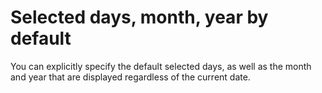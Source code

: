 # Selected days, month, year by default

You can explicitly specify the default selected days, as well as the month and year that are displayed regardless of the current date.

<Sandbox example="date-management-selected-days-month-year-by-default" />
